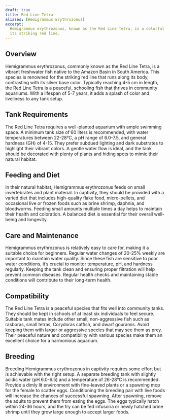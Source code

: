 ```yaml
---
draft: true
title: Red Line Tetra
aliases: [Hemigrammus Erythrozonus]
excerpt:
  Hemigrammus erythrozonus, known as the Red Line Tetra, is a colorful and peaceful fish, ideal for community tanks with
  its striking red line.
---
```


## Overview

Hemigrammus erythrozonus, commonly known as the Red Line Tetra, is a vibrant freshwater fish native to the Amazon Basin
in South America. This species is renowned for the striking red line that runs along its body, contrasting with its
silver base color. Typically reaching 4-5 cm in length, the Red Line Tetra is a peaceful, schooling fish that thrives in
community aquariums. With a lifespan of 5-7 years, it adds a splash of color and liveliness to any tank setup.

## Tank Requirements

The Red Line Tetra requires a well-planted aquarium with ample swimming space. A minimum tank size of 60 liters is
recommended, with water temperatures between 22-28°C, a pH range of 6.0-7.5, and general hardness (GH) of 4-15. They
prefer subdued lighting and dark substrates to highlight their vibrant colors. A gentle water flow is ideal, and the
tank should be decorated with plenty of plants and hiding spots to mimic their natural habitat.

## Feeding and Diet

In their natural habitat, Hemigrammus erythrozonus feeds on small invertebrates and plant material. In captivity, they
should be provided with a varied diet that includes high-quality flake food, micro-pellets, and occasional live or
frozen foods such as brine shrimp, daphnia, and bloodworms. Feeding small amounts multiple times a day helps to maintain
their health and coloration. A balanced diet is essential for their overall well-being and longevity.

## Care and Maintenance

Hemigrammus erythrozonus is relatively easy to care for, making it a suitable choice for beginners. Regular water
changes of 20-25% weekly are important to maintain water quality. Since these fish are sensitive to poor water
conditions, it’s crucial to monitor temperature, pH, and hardness regularly. Keeping the tank clean and ensuring proper
filtration will help prevent common diseases. Regular health checks and maintaining stable conditions will contribute to
their long-term health.

## Compatibility

The Red Line Tetra is a peaceful species that fits well into community tanks. They should be kept in schools of at least
six individuals to feel secure. Suitable tank mates include other small, non-aggressive fish such as rasboras, small
tetras, Corydoras catfish, and dwarf gouramis. Avoid keeping them with larger or aggressive species that may see them as
prey. Their peaceful nature and compatibility with various species make them an excellent choice for a harmonious
aquarium.

## Breeding

Breeding Hemigrammus erythrozonus in captivity requires some effort but is achievable with the right setup. A separate
breeding tank with slightly acidic water (pH 6.0-6.5) and a temperature of 26-28°C is recommended. Provide a dimly lit
environment with fine-leaved plants or a spawning mop for the female to scatter eggs. Conditioning the breeding pair
with live foods will increase the chances of successful spawning. After spawning, remove the adults to prevent them from
eating the eggs. The eggs typically hatch within 24-36 hours, and the fry can be fed infusoria or newly hatched brine
shrimp until they grow large enough to accept larger foods.
